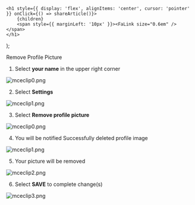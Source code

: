 

    <h1 style={{ display: 'flex', alignItems: 'center', cursor: 'pointer' }} onClick={() => shareArticle()}>
        {children} 
        <span style={{ marginLeft: '10px' }}><FaLink size="0.6em" /></span>
    </h1>
);

<ToastContainer />

<ClickableTitle>Remove Profile Picture</ClickableTitle>




1. Select **your name** in the upper right corner


![mceclip0.png](../../../resources/article-images/4412302455059-Remove-Profile-Picture_1.png)


2. Select **Settings**


![mceclip1.png](../../../resources/article-images/4412302455059-Remove-Profile-Picture_2.png)


3. Select **Remove profile picture**


![mceclip0.png](../../../resources/article-images/4412302455059-Remove-Profile-Picture_3.png)


4. You will be notified Successfully deleted profile image


![mceclip1.png](../../../resources/article-images/4412302455059-Remove-Profile-Picture_4.png)


5. Your picture will be removed


![mceclip2.png](../../../resources/article-images/4412302455059-Remove-Profile-Picture_5.png)


6. Select **SAVE** to complete change(s)


![mceclip3.png](../../../resources/article-images/4412302455059-Remove-Profile-Picture_6.png)




